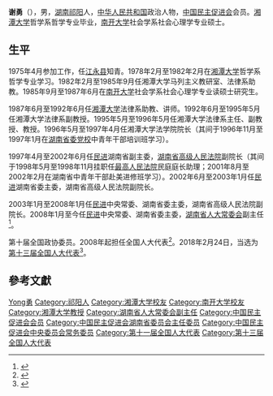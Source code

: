 {{Otheruses|other=名为校友的其他人物|谢勇}}
{{infobox person/Wikidata|fetchwikidata=ALL}}
'''谢勇'''（{{bd|1958年|4月||catIdx=X谢}}），男，[[湖南|湖南]][[祁阳|祁阳]]人，[[中华人民共和国|中华人民共和国]]政治人物，[[中国民主促进会|中国民主促进会]]会员。[[湘潭大学|湘潭大学]]哲学系哲学专业毕业，[[南开大学|南开大学]]社会学系社会心理学专业硕士。

== 生平 ==
1975年4月参加工作，任[[江永县|江永县]]知青。1978年2月至1982年2月在[[湘潭大学|湘潭大学]]哲学系哲学专业学习。1982年2月至1985年9月任湘潭大学马列主义教研室、法律系助教。1985年9月至1987年6月在[[南开大学|南开大学]]社会学系社会心理学专业读硕士研究生。

1987年6月至1992年6月任[[湘潭大学|湘潭大学]]法律系助教、讲师。1992年6月至1995年5月任湘潭大学法律系副教授。1995年5月至1996年5月任湘潭大学法律系主任、副教授、教授。1996年5月至1997年4月任湘潭大学法学院院长（其间于1996年11月至1997年1月在[[湖南省委党校|湖南省委党校]]中青年干部培训班学习）。

1997年4月至2002年6月任[[中国民主促进会|民进]]湖南省副主委，[[湖南省高级人民法院|湖南省高级人民法院]]副院长（其间于1998年5月至1998年11月挂职任[[中华人民共和国最高人民法院|最高人民法院]]民庭庭长助理；2001年8月至2002年2月在湖南省中青年干部赴美进修班学习）。2002年6月至2003年1月任[[中国民主促进会|民进]]湖南省委主委，湖南省高级人民法院副院长。

2003年1月至2008年1月任[[中国民主促进会|民进]]中央常委、湖南省委主委，湖南省高级人民法院副院长。2008年1月至今任[[中国民主促进会|民进]]中央常委、湖南省委主委，[[湖南省人大常委会|湖南省人大常委会]]副主任<ref>{{cite news|title=湖南省第十二届人民代表大会常务委员会副主任简历|url=http://www.hnrd.gov.cn/Item/Show.asp?m=1&d=7548|accessdate=2015-09-12|newspaper=湖南人大网|deadurl=yes|archiveurl=https://web.archive.org/web/20160305010639/http://www.hnrd.gov.cn/Item/Show.asp?m=1&d=7548|archivedate=2016-03-05}}</ref>。

第十届全国政协委员。2008年起担任全国人大代表<ref>{{cite news|title=全国人大代表信息-谢勇|url=http://210.82.31.1:8084/delegate/viewDelegate.action?dbid=111784|accessdate=2013-04-05|newspaper=全国人大网|archive-url=https://web.archive.org/web/20140517164414/http://www.npc.gov.cn/delegate/viewDelegate.action?dbid=111784|archive-date=2014-05-17|dead-url=yes}}</ref>。2018年2月24日，当选为[[第十三届全国人大代表|第十三届全国人大代表]]<ref>{{Cite web|title=（受权发布）中华人民共和国第十三届全国人民代表大会代表名单-中新网|url=http://www.chinanews.com/gn/2018/02-25/8453959.shtml|accessdate=2021-02-13|work=中新网|archive-date=2018-02-27|archive-url=https://web.archive.org/web/20180227031724/http://www.chinanews.com/gn/2018/02-25/8453959.shtml|dead-url=no}}</ref>。

== 參考文獻 ==
{{reflist}}

{{start box}}
{{s-ppo}}
{{s-before|[[潘贵玉|潘贵玉]]}}
{{s-title|[[中国民主促进会湖南省委员会|中国民主促进会湖南省委员会]]主任委员|2002年6月－}} 
{{s-inc}}
{{s-edu}}
{{s-before|首任}}
{{s-title|[[湘潭大学|湘潭大学]]法学院院长|1996年5月－1997年4月}} 
{{s-after|[[单飞跃|单飞跃]]}}
{{end box}}

{{Navboxes 
| title  = 谢勇在[[中国民主促进会|中国民主促进会]]的职务
| list1  =
{{中国民主促进会第十一届中央委员会}}
{{中国民主促进会第十二届中央委员会}}
{{中国民主促进会第十三届中央委员会}}
}}

{{Authority control}}

{{DEFAULTSORT:Xie谢}}
[[Category:谢姓|Yong勇]]
[[Category:祁阳人|Category:祁阳人]]
[[Category:湘潭大学校友|Category:湘潭大学校友]]
[[Category:南开大学校友|Category:南开大学校友]]
[[Category:湘潭大学教授|Category:湘潭大学教授]]
[[Category:湖南省人大常委会副主任|Category:湖南省人大常委会副主任]]
[[Category:中国民主促进会会员|Category:中国民主促进会会员]]
[[Category:中国民主促进会湖南省委员会主任委员|Category:中国民主促进会湖南省委员会主任委员]]
[[Category:中国民主促进会中央委员会常务委员|Category:中国民主促进会中央委员会常务委员]]
[[Category:第十一届全国人大代表|Category:第十一届全国人大代表]]
[[Category:第十三届全国人大代表|Category:第十三届全国人大代表]]